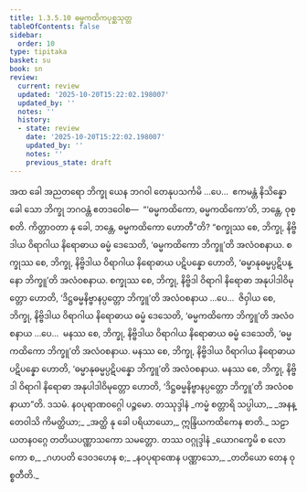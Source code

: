 ```yaml
---
title: 1.3.5.10 ဓမ္မကထိကပုစ္ဆသုတ္တ
tableOfContents: false
sidebar:
  order: 10
type: tipitaka
basket: su
book: sn
review:
  current: review
  updated: '2025-10-20T15:22:02.198007'
  updated_by: ''
  notes: ''
  history:
  - state: review
    date: '2025-10-20T15:22:02.198007'
    updated_by: ''
    notes: ''
    previous_state: draft
---
```



<DynamicBreadcrumb />


<ReviewStatus review={frontmatter.review} showDetails={true} />

<HypothesisAnnotation frontmatter={frontmatter} />

<Division number="155" book="sn" e="ch" v="18" p="302">

<Paragraph number="852" book="sn">
အထ ခေါ အညတရော ဘိက္ခု ယေန ဘဂဝါ တေနုပသင်္ကမိ …ပေ…  ဧကမန္တံ နိသိန္နော ခေါ သော ဘိက္ခု ဘဂဝန္တံ ဧတဒဝေါစ—  “‘ဓမ္မကထိကော, ဓမ္မကထိကော’တိ, ဘန္တေ, ဝုစ္စတိ. ကိတ္တာဝတာ နု ခေါ, ဘန္တေ, ဓမ္မကထိကော ဟောတီ”တိ?
</Paragraph>

<Paragraph number="853" book="sn">
“စက္ခုဿ စေ, ဘိက္ခု, နိဗ္ဗိဒါယ ဝိရာဂါယ နိရောဓာယ ဓမ္မံ ဒေသေတိ, ‘ဓမ္မကထိကော ဘိက္ခူ’တိ အလံဝစနာယ. စက္ခုဿ စေ, ဘိက္ခု, နိဗ္ဗိဒါယ ဝိရာဂါယ နိရောဓာယ ပဋိပန္နော ဟောတိ, ‘ဓမ္မာနုဓမ္မပ္ပဋိပန္နော ဘိက္ခူ’တိ အလံဝစနာယ. စက္ခုဿ စေ, ဘိက္ခု, နိဗ္ဗိဒါ ဝိရာဂါ နိရောဓာ အနုပါဒါဝိမုတ္တော ဟောတိ, ‘ဒိဋ္ဌဓမ္မနိဗ္ဗာနပ္ပတ္တော ဘိက္ခူ’တိ အလံဝစနာယ …ပေ…  ဇိဝှါယ စေ, ဘိက္ခု, နိဗ္ဗိဒါယ ဝိရာဂါယ နိရောဓာယ ဓမ္မံ ဒေသေတိ, ‘ဓမ္မကထိကော ဘိက္ခူ’တိ အလံဝစနာယ …ပေ…  မနဿ စေ, ဘိက္ခု, နိဗ္ဗိဒါယ ဝိရာဂါယ နိရောဓာယ ဓမ္မံ ဒေသေတိ, ‘ဓမ္မကထိကော ဘိက္ခူ’တိ အလံဝစနာယ. မနဿ စေ, ဘိက္ခု, နိဗ္ဗိဒါယ ဝိရာဂါယ နိရောဓာယ ပဋိပန္နော ဟောတိ, ‘ဓမ္မာနုဓမ္မပ္ပဋိပန္နော ဘိက္ခူ’တိ အလံဝစနာယ. မနဿ စေ, ဘိက္ခု, နိဗ္ဗိဒါ ဝိရာဂါ နိရောဓာ အနုပါဒါဝိမုတ္တော ဟောတိ, ‘ဒိဋ္ဌဓမ္မနိဗ္ဗာနပ္ပတ္တော ဘိက္ခူ’တိ အလံဝစနာယာ”တိ.

</Paragraph>
</Division>

<Paragraph number="854" type="center" book="sn">
ဒသမံ.



</Paragraph>

<Paragraph number="855" type="center" book="sn">
နဝပုရာဏဝဂ္ဂေါ ပဉ္စမော.



</Paragraph>

<Paragraph number="856" type="center" book="sn">
တဿုဒ္ဒါနံ


</Paragraph>

<Paragraph number="857" type="verses" book="sn">
_ကမ္မံ စတ္တာရိ သပ္ပါယာ,_  
_အနန္တေဝါသိ ကိမတ္ထိယာ;_  
_အတ္ထိ နု ခေါ ပရိယာယော,_  
ဣန္ဒြိယကထိကေန စာတိ._  


</Paragraph>

<Paragraph number="858" type="center" book="sn">
သဠာယတနဝဂ္ဂေ တတိယပဏ္ဏာသကော သမတ္တော.



</Paragraph>

<Paragraph number="859" type="center" book="sn">
တဿ ဝဂ္ဂုဒ္ဒါနံ


</Paragraph>

<Paragraph number="860" type="verses" book="sn">
_ယောဂက္ခေမိ စ လောကော စ,_  
_ဂဟပတိ ဒေဝဒဟေန စ;_  
_နဝပုရာဏေန ပဏ္ဏာသော,_  
_တတိယော တေန ဝုစ္စတီတိ._
</Paragraph>
